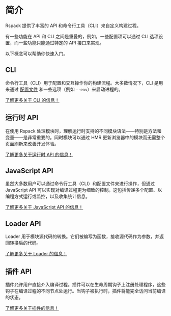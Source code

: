 # 简介

Rspack 提供了丰富的 API 和命令行工具（CLI）来自定义构建过程。

有一些功能在 API 和 CLI 之间是重叠的，例如，一些配置项可以通过 CLI 选项设置，而一些功能只能通过特定的 API 接口来实现。

以下概念可以帮助你快速入门。

## CLI

命令行工具（CLI）用于配置和交互操作你的构建流程。大多数情况下，CLI 是用来通过 [配置文件](/config/index) 和一些选项（例如 `--env`）来启动进程的。

[了解更多关于 CLI 的信息！](/api/cli)

## 运行时 API

在使用 Rspack 处理模块时，理解运行时支持的不同模块语法——特别是方法和变量——是非常重要的。同时模块可以通过 HMR 更新浏览器中的模块而无需整个页面刷新来改善开发体验。

[了解更多关于运行时 API 的信息！](/api/runtime-api/module-methods)

## JavaScript API

虽然大多数用户可以通过命令行工具（CLI）和配置文件来进行操作，但通过 JavaScript API 可以实现对编译过程更为细致的控制。这包括传递多个配置、以编程方式运行或监控，以及收集统计信息。

[了解更多关于 JavaScript API 的信息！](/api/javascript-api/index)

## Loader API

Loader 用于模块源代码的转换。它们被编写为函数，接收源代码作为参数，并返回转换后的代码。

[了解更多关于 Loader 的信息！](/api/loader-api/index)

## 插件 API

插件允许用户直接介入编译过程。插件可以在生命周期钩子上注册处理程序，这些钩子在编译过程的不同节点处运行。当钩子被执行时，插件将能完全访问当前编译的状态。

[了解更多关于插件的信息！](/api/plugin-api/index)

